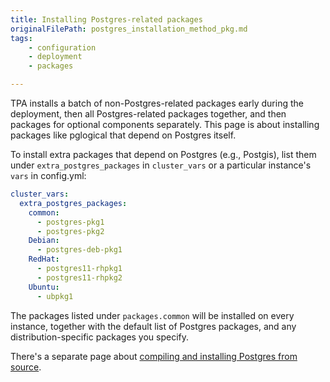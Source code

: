 ```yaml
---
title: Installing Postgres-related packages
originalFilePath: postgres_installation_method_pkg.md
tags:
    - configuration
    - deployment
    - packages

---
```


TPA installs a batch of non-Postgres-related packages early during
the deployment, then all Postgres-related packages together, and then
packages for optional components separately. This page is about
installing packages like pglogical that depend on Postgres itself.

To install extra packages that depend on Postgres (e.g., Postgis), list
them under `extra_postgres_packages` in `cluster_vars` or a
particular instance's `vars` in config.yml:

```yaml
cluster_vars:
  extra_postgres_packages:
    common:
      - postgres-pkg1
      - postgres-pkg2
    Debian:
      - postgres-deb-pkg1
    RedHat:
      - postgres11-rhpkg1
      - postgres11-rhpkg2
    Ubuntu:
      - ubpkg1
```

The packages listed under `packages.common` will be installed on every
instance, together with the default list of Postgres packages, and any
distribution-specific packages you specify.

There's a separate page about
[compiling and installing Postgres from source](postgres_installation_method_src).

